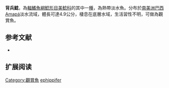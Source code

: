 {{Speciesbox
| name = 背兵鯰
| image =  
| image_width = 250px
| image_caption = 
| status = NE
| status_system = IUCN3.1
| genus = Corydoras
| species = ephippifer 
| authority = [[Nijssen|Nijssen]], 1972
| synonyms =  
}}

'''背兵鯰'''，為[[輻鰭魚綱|輻鰭魚綱]][[鯰形目|鯰形目]][[美鯰科|美鯰科]]的其中一[[種|種]]，為熱帶淡水魚。分布於[[南美洲|南美洲]][[巴西|巴西]]Amapá淡水流域，體長可達4.9公分，棲息在底層水域，生活習性不明，可做為觀賞魚。

==参考文献==
*{{FishBase_species|genus=Corydoras|species=ephippifer |year=2014|month=11}}

== 扩展阅读 ==
{{refbegin}}
{{wikispecies-inline|Corydoras ephippifer |背兵鯰}}
{{refend}}
{{Taxonbar|from=Q3694947}}

[[Category:觀賞魚|Category:觀賞魚]]
[[Category:兵鯰屬|ephippifer]]